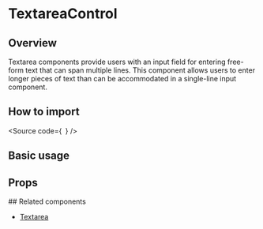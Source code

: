 

<Meta of={Stories} />

<H1>TextareaControl</H1>

<H2>Overview</H2>

Textarea components provide users with an input field for entering free-form text that can span multiple lines.
This component allows users to enter longer pieces of text than can be accommodated in a single-line input component.

<H2>How to import</H2>

<Source
  code={`
`}
/>

<H2>Basic usage</H2>

<Canvas of={Stories.Base} />

<H2>Props</H2>

<ArgTypes of={Stories} />

## Related components

- [Textarea](?path=/docs/components-form-textarea--docs)
